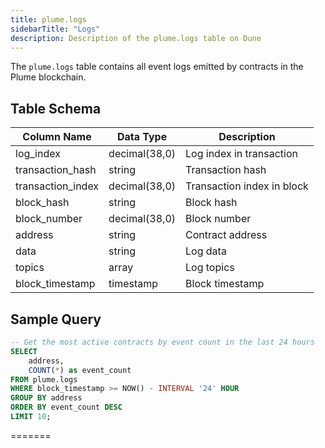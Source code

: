 ```yaml
---
title: plume.logs
sidebarTitle: "Logs"
description: Description of the plume.logs table on Dune
---
```



The `plume.logs` table contains all event logs emitted by contracts in the Plume blockchain.

## Table Schema

| Column Name | Data Type | Description |
|------------|-----------|-------------|
| log_index | decimal(38,0) | Log index in transaction |
| transaction_hash | string | Transaction hash |
| transaction_index | decimal(38,0) | Transaction index in block |
| block_hash | string | Block hash |
| block_number | decimal(38,0) | Block number |
| address | string | Contract address |
| data | string | Log data |
| topics | array | Log topics |
| block_timestamp | timestamp | Block timestamp |

## Sample Query

```sql
-- Get the most active contracts by event count in the last 24 hours
SELECT 
    address,
    COUNT(*) as event_count
FROM plume.logs
WHERE block_timestamp >= NOW() - INTERVAL '24' HOUR
GROUP BY address
ORDER BY event_count DESC
LIMIT 10;
```

<LogsSnippet /> 
=======


<LogsSnippet blockchain="plume" />